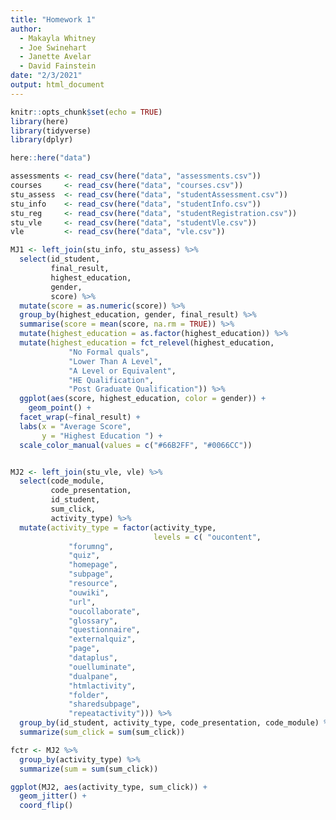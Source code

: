 ```yaml
---
title: "Homework 1"
author: 
  - Makayla Whitney
  - Joe Swinehart
  - Janette Avelar
  - David Fainstein
date: "2/3/2021"
output: html_document
---
```


```r
knitr::opts_chunk$set(echo = TRUE)
library(here)
library(tidyverse)
library(dplyr)
```

```r
here::here("data")

assessments <- read_csv(here("data", "assessments.csv"))
courses     <- read_csv(here("data", "courses.csv"))
stu_assess  <- read_csv(here("data", "studentAssessment.csv"))
stu_info    <- read_csv(here("data", "studentInfo.csv"))
stu_reg     <- read_csv(here("data", "studentRegistration.csv"))
stu_vle     <- read_csv(here("data", "studentVle.csv"))
vle         <- read_csv(here("data", "vle.csv"))
```


```r

MJ1 <- left_join(stu_info, stu_assess) %>% 
  select(id_student,
         final_result,
         highest_education,
         gender,
         score) %>% 
  mutate(score = as.numeric(score)) %>% 
  group_by(highest_education, gender, final_result) %>% 
  summarise(score = mean(score, na.rm = TRUE)) %>% 
  mutate(highest_education = as.factor(highest_education)) %>% 
  mutate(highest_education = fct_relevel(highest_education,
             "No Formal quals",
             "Lower Than A Level",
             "A Level or Equivalent",
             "HE Qualification",
             "Post Graduate Qualification")) %>%
  ggplot(aes(score, highest_education, color = gender)) +
    geom_point() +
  facet_wrap(~final_result) +
  labs(x = "Average Score",
       y = "Highest Education ") +
  scale_color_manual(values = c("#66B2FF", "#0066CC"))

```

```r

```

```r
MJ2 <- left_join(stu_vle, vle) %>% 
  select(code_module,
         code_presentation,
         id_student,
         sum_click,
         activity_type) %>% 
  mutate(activity_type = factor(activity_type,
                                levels = c( "oucontent",
             "forumng",
             "quiz",
             "homepage",
             "subpage",
             "resource",
             "ouwiki",
             "url",
             "oucollaborate",
             "glossary",
             "questionnaire",
             "externalquiz",
             "page",
             "dataplus",
             "ouelluminate",
             "dualpane",
             "htmlactivity",
             "folder",
             "sharedsubpage",
             "repeatactivity"))) %>% 
  group_by(id_student, activity_type, code_presentation, code_module) %>% 
  summarize(sum_click = sum(sum_click))

fctr <- MJ2 %>% 
  group_by(activity_type) %>% 
  summarize(sum = sum(sum_click))

```

```r
ggplot(MJ2, aes(activity_type, sum_click)) +
  geom_jitter() +
  coord_flip()
```

```r

```

```r

```

```r

```

```r

```

```r

```
